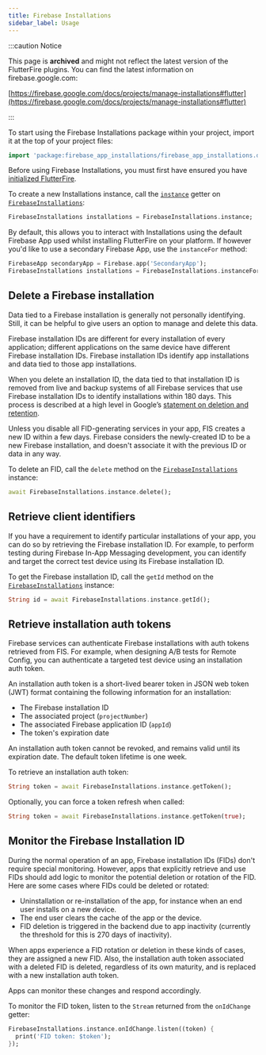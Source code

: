 ```yaml
---
title: Firebase Installations
sidebar_label: Usage
---
```


:::caution Notice

This page is **archived** and might not reflect the latest version of the
FlutterFire plugins. You can find the latest information on
firebase.google.com:

[https://firebase.google.com/docs/projects/manage-installations#flutter](https://firebase.google.com/docs/projects/manage-installations#flutter)

:::

To start using the Firebase Installations package within your project, import it at the top of your project files:

```dart
import 'package:firebase_app_installations/firebase_app_installations.dart';
```

Before using Firebase Installations, you must first have ensured you have [initialized FlutterFire](../overview.mdx#initializing-flutterfire).

To create a new Installations instance, call the [`instance`](!firebase_app_installations.FirebaseInstallations.instance) getter on
[`FirebaseInstallations`](!firebase_app_installations.FirebaseInstallations):

```dart
FirebaseInstallations installations = FirebaseInstallations.instance;
```

By default, this allows you to interact with Installations using the default Firebase App used whilst installing
FlutterFire on your platform. If however you'd like to use a secondary Firebase App, use the `instanceFor` method:

```dart
FirebaseApp secondaryApp = Firebase.app('SecondaryApp');
FirebaseInstallations installations = FirebaseInstallations.instanceFor(app: secondaryApp);
```

## Delete a Firebase installation

Data tied to a Firebase installation is generally not personally identifying. Still, it can be helpful to give users an option to manage and delete this data.

Firebase installation IDs are different for every installation of every application; different applications on the same device have different Firebase installation IDs.
Firebase installation IDs identify app installations and data tied to those app installations.

When you delete an installation ID, the data tied to that installation ID is removed from live and backup systems of all Firebase services that use Firebase installation
IDs to identify installations within 180 days. This process is described at a high level in Google’s [statement on deletion and retention](https://policies.google.com/technologies/retention).

Unless you disable all FID-generating services in your app, FIS creates a new ID within a few days. Firebase considers the newly-created ID to be a new Firebase installation,
and doesn't associate it with the previous ID or data in any way.

To delete an FID, call the `delete` method on the [`FirebaseInstallations`](!firebase_app_installations.FirebasInstallations) instance:

```dart
await FirebaseInstallations.instance.delete();
```

## Retrieve client identifiers

If you have a requirement to identify particular installations of your app, you can do so by retrieving the Firebase installation ID.
For example, to perform testing during Firebase In-App Messaging development, you can identify and target the correct test device using
its Firebase installation ID.

To get the Firebase installation ID, call the `getId` method on the [`FirebaseInstallations`](!firebase_app_installations.FirebaseInstallations) instance:

```dart
String id = await FirebaseInstallations.instance.getId();
```

## Retrieve installation auth tokens

Firebase services can authenticate Firebase installations with auth tokens retrieved from FIS. For example, when designing A/B tests for Remote Config,
you can authenticate a targeted test device using an installation auth token.

An installation auth token is a short-lived bearer token in JSON web token (JWT) format containing the following information for an installation:

- The Firebase installation ID
- The associated project (`projectNumber`)
- The associated Firebase application ID (`appId`)
- The token's expiration date

An installation auth token cannot be revoked, and remains valid until its expiration date. The default token lifetime is one week.

To retrieve an installation auth token:

```dart
String token = await FirebaseInstallations.instance.getToken();
```

Optionally, you can force a token refresh when called:

```dart
String token = await FirebaseInstallations.instance.getToken(true);
```

## Monitor the Firebase Installation ID

During the normal operation of an app, Firebase installation IDs (FIDs) don't require special monitoring. However, apps that explicitly retrieve and
use FIDs should add logic to monitor the potential deletion or rotation of the FID. Here are some cases where FIDs could be deleted or rotated:

- Uninstallation or re-installation of the app, for instance when an end user installs on a new device.
- The end user clears the cache of the app or the device.
- FID deletion is triggered in the backend due to app inactivity (currently the threshold for this is 270 days of inactivity).

When apps experience a FID rotation or deletion in these kinds of cases, they are assigned a new FID. Also, the installation auth token associated with
a deleted FID is deleted, regardless of its own maturity, and is replaced with a new installation auth token.

Apps can monitor these changes and respond accordingly.

To monitor the FID token, listen to the `Stream` returned from the `onIdChange` getter:

```dart
FirebaseInstallations.instance.onIdChange.listen((token) {
  print('FID token: $token');
});
```


